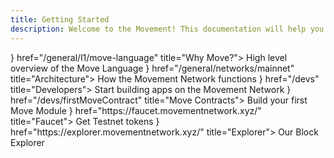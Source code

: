 ```yaml
---
title: Getting Started
description: Welcome to the Movement! This documentation will help you understand the Movement ecosystem and how to interact with it.
---
```




<Cards>
  <MovementCard icon={<MovementIcon />} href="/general/l1/move-language" title="Why Move?">
    High level overview of the Move Language
  </MovementCard>
  <MovementCard icon={<MovementIcon />} href="/general/networks/mainnet" title="Architecture">
    How the Movement Network functions
  </MovementCard>
  <MovementCard icon={<MovementIcon />} href="/devs" title="Developers">
    Start building apps on the Movement Network
  </MovementCard>
  <MovementCard icon={<MovementIcon />} href="/devs/firstMoveContract" title="Move Contracts">
    Build your first Move Module
  </MovementCard>
  <MovementCard icon={<MovementIcon />} href="https://faucet.movementnetwork.xyz/" title="Faucet">
    Get Testnet tokens
  </MovementCard>
  <MovementCard icon={<MovementIcon />} href="https://explorer.movementnetwork.xyz/" title="Explorer">
    Our Block Explorer
  </MovementCard>
</Cards>
